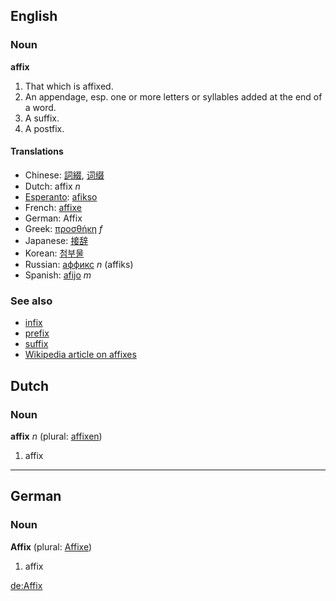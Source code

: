 ==English==
===Noun===
'''affix'''

#That which is affixed.
#An appendage, esp. one or more letters or syllables added at the end of a word.
#A suffix.
#A postfix.

====Translations====
*Chinese: [[詞綴]], [[词缀]]
*Dutch: affix ''n''
*[[Esperanto]]: [[afikso]]
*French: [[affixe]]
*German: Affix
*Greek: [[προσθήκη]] ''f''
*Japanese: [[接辞]]
*Korean: [[첨부물]]
*Russian: [[аффикс]] ''n'' (affiks)
*Spanish: [[afijo]] ''m''

===See also===
*[[infix]]
*[[prefix]]
*[[suffix]]
*[[w:Affix|Wikipedia article on affixes]]

==Dutch==
===Noun===
'''affix''' ''n'' (plural: [[affixen]])

# affix

----

==German==
===Noun===
'''Affix''' (plural: [[Affixe]])

# affix

[[de:Affix]]